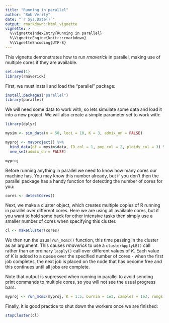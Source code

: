 ---
title: "Running in parallel"
author: "Bob Verity"
date: "`r Sys.Date()`"
output: rmarkdown::html_vignette
vignette: >
  %\VignetteIndexEntry{Running in parallel}
  %\VignetteEngine{knitr::rmarkdown}
  %\VignetteEncoding{UTF-8}
---

This vignette demonstrates how to run *rmaverick* in parallel, making use of multiple cores if they are available.

```{r, echo=FALSE}
set.seed(1)
library(rmaverick)
```

First, we must install and load the "parallel" package:

```{r, eval = FALSE}
install.packages("parallel")
library(parallel)
```

We will need some data to work with, so lets simulate some data and load it into a new project. We will also create a simple parameter set to work with:

```{r, warning = FALSE, message = FALSE}
library(dplyr)
```

```{r}
mysim <- sim_data(n = 50, loci = 10, K = 3, admix_on = FALSE)

myproj <- mavproject() %>%
  bind_data(df = mysim$data, ID_col = 1, pop_col = 2, ploidy_col = 3) %>%
  new_set(admix_on = FALSE)

myproj
```

Before running anything in parallel we need to know how many cores our machine has. You may know this number already, but if you don't then the parallel package has a handy function for detecting the number of cores for you:

```{r, eval = FALSE}
cores <- detectCores()
```

Next, we make a cluster object, which creates multiple copies of R running in parallel over different cores. Here we are using all available cores, but if you want to hold some back for other intensive tasks then simply use a smaller number of cores when specifying this cluster.

```{r, eval = FALSE}
cl <- makeCluster(cores)
```

We then run the usual `run_mcmc()` function, this time passing in the cluster as an argument. This causes *rmaverick* to use a `clusterApplyLB()` call rather than an ordinary `lapply()` call over different values of *K*. Each value of *K* is added to a queue over the specified number of cores - when the first job completes, the next job is placed on the node that has become free and this continues until all jobs are complete.

Note that output is supressed when running in parallel to avoid sending print commands to multiple cores, so you will not see the usual progress bars.

```{r, eval = FALSE}
myproj <- run_mcmc(myproj, K = 1:5, burnin = 1e3, samples = 1e3, rungs = 10, cluster = cl)
```

Finally, it is good practice to shut down the workers once we are finished:

```{r, eval = FALSE}
stopCluster(cl)
```


